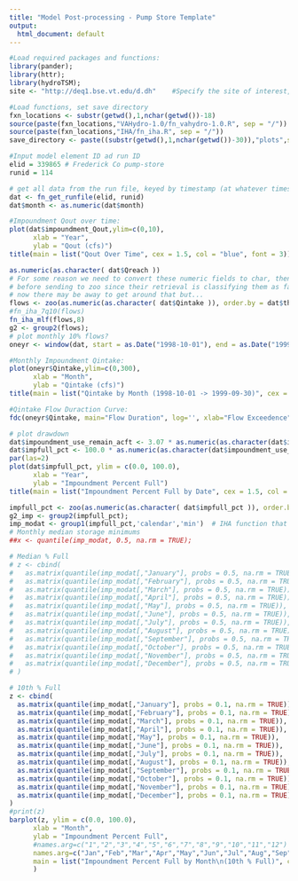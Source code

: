 ```yaml
---
title: "Model Post-processing - Pump Store Template"
output:
  html_document: default
---
```


```r
#Load required packages and functions:
library(pander);
library(httr);
library(hydroTSM);
site <- "http://deq1.bse.vt.edu/d.dh"    #Specify the site of interest, either d.bet OR d.dh

#Load functions, set save directory
fxn_locations <- substr(getwd(),1,nchar(getwd())-18)
source(paste(fxn_locations,"VAHydro-1.0/fn_vahydro-1.0.R", sep = "/")) 
source(paste(fxn_locations,"IHA/fn_iha.R", sep = "/"))
save_directory <- paste((substr(getwd(),1,nchar(getwd())-30)),"plots",sep="")
```

```r
#Input model element ID ad run ID
elid = 339865 # Frederick Co pump-store
runid = 114

# get all data from the run file, keyed by timestamp (at whatever timestep model is run)
dat <- fn_get_runfile(elid, runid)
dat$month <- as.numeric(dat$month)
```

```r
#Impoundment Qout over time:
plot(dat$impoundment_Qout,ylim=c(0,10),
      xlab = "Year",
      ylab = "Qout (cfs)")
title(main = list("Qout Over Time", cex = 1.5, col = "blue", font = 3))
```

```r
as.numeric(as.character( dat$Qreach ))
# For some reason we need to convert these numeric fields to char, then to number
# before sending to zoo since their retrieval is classifying them as factors instead of nums
# now there may be away to get around that but...
flows <- zoo(as.numeric(as.character( dat$Qintake )), order.by = dat$thisdate);
#fn_iha_7q10(flows)
fn_iha_mlf(flows,8)
g2 <- group2(flows);
# plot monthly 10% flows?
oneyr <- window(dat, start = as.Date("1998-10-01"), end = as.Date("1999-09-30"))
```

```r
#Monthly Impoundment Qintake:
plot(oneyr$Qintake,ylim=c(0,300),
      xlab = "Month",
      ylab = "Qintake (cfs)")
title(main = list("Qintake by Month (1998-10-01 -> 1999-09-30)", cex = 1.5, col = "blue", font = 3))
```

```r
#Qintake Flow Duraction Curve:
fdc(oneyr$Qintake, main="Flow Duration", log='', xlab="Flow Exceedence", ylab="Q cfs")
```

```r
# plot drawdown
dat$impoundment_use_remain_acft <- 3.07 * as.numeric(as.character(dat$impoundment_use_remain_mg));
dat$impfull_pct <- 100.0 * as.numeric(as.character(dat$impoundment_use_remain_acft)) / as.numeric(as.character(dat$impoundment_max_usable))
par(las=2)
plot(dat$impfull_pct, ylim = c(0.0, 100.0),
      xlab = "Year",
      ylab = "Impoundment Percent Full")
title(main = list("Impoundment Percent Full by Date", cex = 1.5, col = "blue", font = 3))
```

```r
impfull_pct <- zoo(as.numeric(as.character( dat$impfull_pct )), order.by = dat$thisdate);
g2_imp <- group2(impfull_pct);
imp_modat <- group1(impfull_pct,'calendar','min')  # IHA function that calculates minimum monthly statistics for our data by water year	 
# Monthly median storage minimums
##x <- quantile(imp_modat, 0.5, na.rm = TRUE);

# Median % Full
# z <- cbind(
#   as.matrix(quantile(imp_modat[,"January"], probs = 0.5, na.rm = TRUE)), 
#   as.matrix(quantile(imp_modat[,"February"], probs = 0.5, na.rm = TRUE)), 
#   as.matrix(quantile(imp_modat[,"March"], probs = 0.5, na.rm = TRUE)), 
#   as.matrix(quantile(imp_modat[,"April"], probs = 0.5, na.rm = TRUE)), 
#   as.matrix(quantile(imp_modat[,"May"], probs = 0.5, na.rm = TRUE)), 
#   as.matrix(quantile(imp_modat[,"June"], probs = 0.5, na.rm = TRUE)), 
#   as.matrix(quantile(imp_modat[,"July"], probs = 0.5, na.rm = TRUE)), 
#   as.matrix(quantile(imp_modat[,"August"], probs = 0.5, na.rm = TRUE)), 
#   as.matrix(quantile(imp_modat[,"September"], probs = 0.5, na.rm = TRUE)), 
#   as.matrix(quantile(imp_modat[,"October"], probs = 0.5, na.rm = TRUE)), 
#   as.matrix(quantile(imp_modat[,"November"], probs = 0.5, na.rm = TRUE)), 
#   as.matrix(quantile(imp_modat[,"December"], probs = 0.5, na.rm = TRUE)) 
# )

# 10th % Full
z <- cbind(
  as.matrix(quantile(imp_modat[,"January"], probs = 0.1, na.rm = TRUE)), 
  as.matrix(quantile(imp_modat[,"February"], probs = 0.1, na.rm = TRUE)), 
  as.matrix(quantile(imp_modat[,"March"], probs = 0.1, na.rm = TRUE)), 
  as.matrix(quantile(imp_modat[,"April"], probs = 0.1, na.rm = TRUE)), 
  as.matrix(quantile(imp_modat[,"May"], probs = 0.1, na.rm = TRUE)), 
  as.matrix(quantile(imp_modat[,"June"], probs = 0.1, na.rm = TRUE)), 
  as.matrix(quantile(imp_modat[,"July"], probs = 0.1, na.rm = TRUE)), 
  as.matrix(quantile(imp_modat[,"August"], probs = 0.1, na.rm = TRUE)), 
  as.matrix(quantile(imp_modat[,"September"], probs = 0.1, na.rm = TRUE)), 
  as.matrix(quantile(imp_modat[,"October"], probs = 0.1, na.rm = TRUE)), 
  as.matrix(quantile(imp_modat[,"November"], probs = 0.1, na.rm = TRUE)), 
  as.matrix(quantile(imp_modat[,"December"], probs = 0.1, na.rm = TRUE)) 
)
#print(z)
barplot(z, ylim = c(0.0, 100.0),
      xlab = "Month",
      ylab = "Impoundment Percent Full",
      #names.arg=c("1","2","3","4","5","6","7","8","9","10","11","12")
      names.arg=c("Jan","Feb","Mar","Apr","May","Jun","Jul","Aug","Sep","Oct","Nov","Dec"),
      main = list("Impoundment Percent Full by Month\n(10th % Full)", cex = 1.5, col = "blue", font = 3)
      )
```

